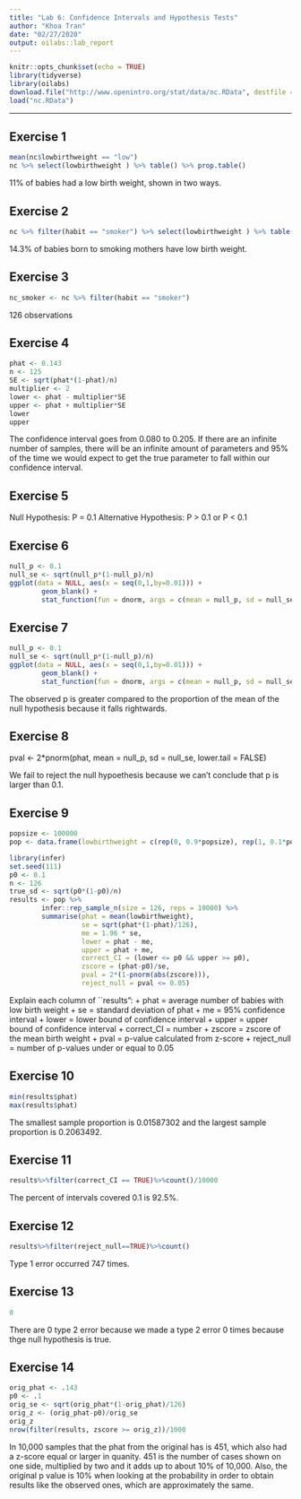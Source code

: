 ```yaml
---
title: "Lab 6: Confidence Intervals and Hypothesis Tests"
author: "Khoa Tran"
date: "02/27/2020"
output: oilabs::lab_report
---
```


```r
knitr::opts_chunk$set(echo = TRUE)
library(tidyverse)
library(oilabs)
download.file("http://www.openintro.org/stat/data/nc.RData", destfile = "nc.RData")
load("nc.RData")
```

* * *


## Exercise 1

```r
mean(nc$lowbirthweight == "low") 
nc %>% select(lowbirthweight ) %>% table() %>% prop.table()
```
11% of babies had a low birth weight, shown in two ways.

## Exercise 2

```r
nc %>% filter(habit == "smoker") %>% select(lowbirthweight ) %>% table() %>% prop.table()
```
14.3% of babies born to smoking mothers have low birth weight.

## Exercise 3 

```r
nc_smoker <- nc %>% filter(habit == "smoker")
```
126 observations

## Exercise 4

```r
phat <- 0.143
n <- 125
SE <- sqrt(phat*(1-phat)/n)
multiplier <- 2
lower <- phat - multiplier*SE
upper <- phat + multiplier*SE
lower 
upper
```

The confidence interval goes from 0.080 to 0.205. If there are an infinite number of samples, there will be an infinite amount of parameters and 95% of the time we would expect to get the true parameter to fall within our confidence interval. 

## Exercise 5

Null Hypothesis: P = 0.1
Alternative Hypothesis: P > 0.1 or P < 0.1

## Exercise 6

```r
null_p <- 0.1
null_se <- sqrt(null_p*(1-null_p)/n)
ggplot(data = NULL, aes(x = seq(0,1,by=0.01))) +
        geom_blank() +
        stat_function(fun = dnorm, args = c(mean = null_p, sd = null_se))
```

## Exercise 7

```r
null_p <- 0.1
null_se <- sqrt(null_p*(1-null_p)/n)
ggplot(data = NULL, aes(x = seq(0,1,by=0.01))) +
        geom_blank() +
        stat_function(fun = dnorm, args = c(mean = null_p, sd = null_se))+geom_vline(xintercept = phat, col = "red")
```

The observed p is greater compared to the proportion of the mean of the null hypothesis because it falls rightwards.

## Exercise 8


pval <- 2*pnorm(phat, mean = null_p, sd = null_se, lower.tail = FALSE)

We fail to reject the null hypoethesis because we can't conclude that p is larger than 0.1.


## Exercise 9

```r
popsize <- 100000
pop <- data.frame(lowbirthweight = c(rep(0, 0.9*popsize), rep(1, 0.1*popsize)))
```

```r
library(infer)
set.seed(111)
p0 <- 0.1
n <- 126
true_sd <- sqrt(p0*(1-p0)/n)
results <- pop %>%
        infer::rep_sample_n(size = 126, reps = 10000) %>%
        summarise(phat = mean(lowbirthweight), 
                  se = sqrt(phat*(1-phat)/126),
                  me = 1.96 * se,
                  lower = phat - me,
                  upper = phat + me,
                  correct_CI = (lower <= p0 && upper >= p0),
                  zscore = (phat-p0)/se,
                  pval = 2*(1-pnorm(abs(zscore))),
                  reject_null = pval <= 0.05)
```

Explain each column of ``results":
+ phat = average number of babies with low birth weight
+ se = standard deviation of phat
+ me = 95% confidence interval
+ lower = lower bound of confidence interval
+ upper = upper bound of confidence interval
+ correct_CI = number 
+ zscore = zscore of the mean birth weight
+ pval = p-value calculated from z-score
+ reject_null = number of p-values under or equal to 0.05

## Exercise 10

```r
min(results$phat)
max(results$phat)
```
The smallest sample proportion is 0.01587302 and the largest sample proportion is 0.2063492.

## Exercise 11

```r
results%>%filter(correct_CI == TRUE)%>%count()/10000
```
The percent of intervals covered 0.1 is 92.5%.

## Exercise 12

```r
results%>%filter(reject_null==TRUE)%>%count()
```
Type 1 error occurred 747 times.

## Exercise 13

```r
0
```
There are 0 type 2 error because we made a type 2 error 0 times because thge null hypothesis is true. 

## Exercise 14

```r
orig_phat <- .143
p0 <- .1
orig_se <- sqrt(orig_phat*(1-orig_phat)/126)
orig_z <- (orig_phat-p0)/orig_se
orig_z
nrow(filter(results, zscore >= orig_z))/1000
```

In 10,000 samples that the phat from the original has is 451, which also had a z-score equal or larger in quanity. 451 is the number of cases shown on one side, multiplied by two and it adds up to about 10% of 10,000. Also, the original p value is 10% when looking at the probability in order to obtain results like the observed ones, which are approximately the same.
